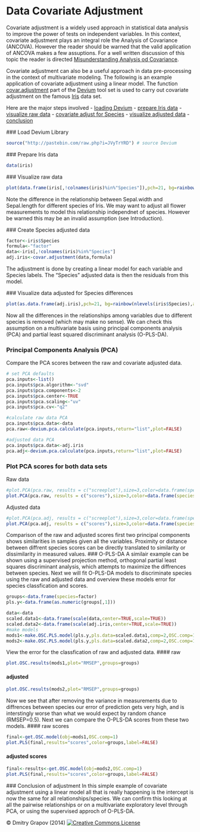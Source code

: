 Data Covariate Adjustment
========================================================

Covariate adjustment is a widely used approach in statistical data analysis to improve the power of tests on independent variables. In this context, covariate adjustment plays an integral role the Analysis of Covariance (ANCOVA). However the reader should be warned that the valid application of ANCOVA makes a few assuptions. For a well written discussion of this topic the reader is directed [Misunderstanding Analysis od Covariance](http://www.ncbi.nlm.nih.gov/pubmed/11261398).

Covariate adjustment can also be a useful approach in data pre-processing in the context of multivariate modeling. The following is an example application of covariate adjustment using a linear model. The function [covar.adjustment](https://github.com/dgrapov/devium/blob/master/R/Devium%20Statistics.r) part of the [Devium](https://github.com/dgrapov/devium) tool set is used to carry out covariate adjustment on the famous [Iris](http://en.wikipedia.org/wiki/Iris_flower_data_set) data set.

Here are the major steps involved
- [loading Devium](#load) 
- [prepare Iris data](#prepare)
- [visualize raw data](#rawvis)
- [covariate adjust for Species](#covaradj)
- [visualize adjusted data](#adjvis)
- [conclusion](#conclusion)


<a name="load"/>
### Load Devium Library
```{r,hide=FALSE,message=FALSE,warning=FALSE}
source("http://pastebin.com/raw.php?i=JVyTrYRD") # source Devium
```

<a name="prepare"/>
### Prepare Iris data
```{r}
data(iris)
```

<a name="rawvis"/>
### Visualize raw data
```{r}
plot(data.frame(iris[,!colnames(iris)%in%"Species"]),pch=21, bg=rainbow(nlevels(iris$Species),alpha=.75)[iris$Species],cex=2)
```
Note the difference in the relationship between Sepal.width and Sepal.length for different species of Iris. We may want to adjust all flower measurements to model this relationship independnet of species. However be warned this may be an invalid assumption (see Introduction).

<a name="covaradj"/>
### Create Species adjusted data
```{r}
factor<-iris$Species
formula<-"factor"
data<-iris[,!colnames(iris)%in%"Species"]
adj.iris<-covar.adjustment(data,formula)
```
The adjustment is done by creating a linear model for each variable and Species labels. The "Species" adjusted data is then the residuals from this model.

<a name="adjvis"/>
### Visualize data adjusted for Species differences
```{r}
plot(as.data.frame(adj.iris),pch=21, bg=rainbow(nlevels(iris$Species),alpha=.75)[iris$Species],cex=2)
```
Now all the differences in the relationships among variables due to different species is removed (which may make no sense).
We can check this assumption on a multivariate basis using principal components analysis (PCA) and partial least squared discriminant analysis (O-PLS-DA).


### Principal Components Analysis (PCA)
Compare the PCA scores between the raw and covariate adjusted data.
```{r}
# set PCA defaults
pca.inputs<-list()
pca.inputs$pca.algorithm<-"svd"
pca.inputs$pca.components<-2
pca.inputs$pca.center<-TRUE
pca.inputs$pca.scaling<-"uv"
pca.inputs$pca.cv<-"q2"

#calculate raw data PCA
pca.inputs$pca.data<-data
pca.raw<-devium.pca.calculate(pca.inputs,return="list",plot=FALSE)

#adjusted data PCA
pca.inputs$pca.data<-adj.iris
pca.adj<-devium.pca.calculate(pca.inputs,return="list",plot=FALSE)
```
### Plot PCA scores for both data sets
Raw data
```{r,message=FALSE,warning=FALSE}
#plot.PCA(pca.raw, results = c("screeplot"),size=3,color=data.frame(species=factor), label=FALSE)
plot.PCA(pca.raw, results = c("scores"),size=3,color=data.frame(species=factor), label=FALSE)
```
Adjusted data
```{r,message=FALSE,warning=FALSE}
#plot.PCA(pca.adj, results = c("screeplot"),size=3,color=data.frame(species=factor), label=FALSE)
plot.PCA(pca.adj, results = c("scores"),size=3,color=data.frame(species=factor), label=FALSE)
```
Comparison of the raw and adjusted scores first two principal components shows similarities in samples given all the variables. Proximity or distance between diffrent species scores can be directly translated to similarity or dissimilarity in measured values.
### O-PLS-DA
A similair example can be shown using a supervised projection method, orthogonal partial least squares discriminant analysis, which attempts to maximize the diffrences between species. Next we will fit O-PLS-DA models to discriminate species using the raw and adjusted data and overview these models error for species classfication and scores.
```{r,message=FALSE,warning=FALSE}

groups<-data.frame(species=factor)
pls.y<-data.frame(as.numeric(groups[,1]))

data<-data
scaled.data1<-data.frame(scale(data,center=TRUE,scale=TRUE))
scaled.data2<-data.frame(scale(adj.iris,center=TRUE,scale=TRUE))
#make models
mods1<-make.OSC.PLS.model(pls.y,pls.data=scaled.data1,comp=2,OSC.comp=1, validation = "LOO",method="oscorespls", cv.scale=TRUE,return.obj="stats",progress=FALSE)
mods2<-make.OSC.PLS.model(pls.y,pls.data=scaled.data2,comp=2,OSC.comp=1, validation = "LOO",method="oscorespls", cv.scale=TRUE,return.obj="stats",progress=FALSE)
```

View the error for the classfication of raw and adjusted data.
#### raw
```{r,message=FALSE,warning=FALSE}
plot.OSC.results(mods1,plot="RMSEP",groups=groups) 
```
#### adjusted
```{r,message=FALSE,warning=FALSE}
plot.OSC.results(mods2,plot="RMSEP",groups=groups)
```
Now we see that after removing the variance in measurements due to diffrences between species our error of prediction gets very high, and is interstingly worse than what we would expect by random chance (RMSEP=0.5). Next we can compare the O-PLS-DA scores from these two models.
#### raw scores
```{r,message=FALSE,warning=FALSE}
final<-get.OSC.model(obj=mods1,OSC.comp=1)
plot.PLS(final,results="scores",color=groups,label=FALSE)

```
#### adjusted scores
```{r,message=FALSE,warning=FALSE}
final<-results<-get.OSC.model(obj=mods2,OSC.comp=1)
plot.PLS(final,results="scores",color=groups,label=FALSE)
```

<a name="conclusion"/>
### Conclusion of adjustment
In this simple example of covariate adjustment using a linear model all that is really happening is the intercept is now the same for all relationships/species. We can confirm this looking at all the pairwise relationships or on a multivariate exploratory level through PCA, or using the supervised approch of O-PLS-DA.



&copy; Dmitry Grapov (2014) <a rel="license" href="http://creativecommons.org/licenses/by-nc-sa/4.0/" target="_blank"><img alt="Creative Commons License" style="border-width:0" src="http://i.creativecommons.org/l/by-nc-sa/4.0/80x15.png" /></a>
